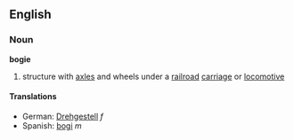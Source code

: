 ==English==
===Noun===
'''bogie'''

# structure with [[axles]] and wheels under a [[railroad]] [[carriage]] or [[locomotive]] 

====Translations====
*German: [[Drehgestell]] ''f''
*Spanish: [[bogi]] ''m''